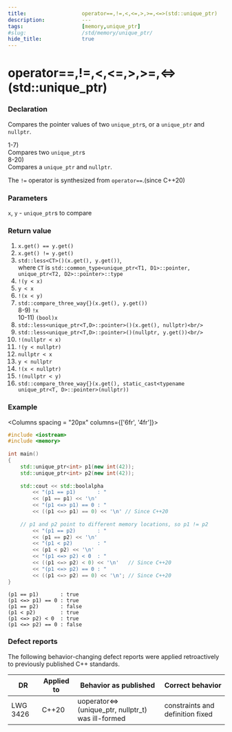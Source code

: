 ```yaml
---
title:                  operator==,!=,<,<=,>,>=,<=>(std::unique_ptr)
description:            ---
tags:                   [memory,unique_ptr]
#slug:                  /std/memory/unique_ptr/
hide_title:             true
---
```




# operator==,!=,&lt;,&lt;=,&gt;,&gt;=,&lt;=&gt;(std::unique_ptr)

### Declaration
<Tabs>
<TabItem value="cpp23" label="C++23" default>
    <CmpCPP23/>
</TabItem>
<TabItem value="cpp20" label="C++20">
    <CmpCPP20/>
</TabItem>
<TabItem value="cpp11" label="C++11">
    <CmpCPP11/>
</TabItem>
</Tabs>


Compares the pointer values of two `unique_ptr`s, or a `unique_ptr` and `nullptr`.

1-7) <br/>
Compares two `unique_ptr`s <br/>
8-20) <br/>
Compares a `unique_ptr` and `nullptr`.

The `!=` operator is synthesized from `operator==`.(since C++20)

### Parameters

`x`, `y` - `unique_ptr`s to compare

### Return value
1) `x.get() == y.get()` <br/>
2) `x.get() != y.get()`<br/>
3) `std::less<CT>()(x.get(), y.get())`, <br/> where `CT` is `std::common_type<unique_ptr<T1, D1>::pointer, unique_ptr<T2, D2>::pointer>::type`<br/>
4) `!(y < x)`<br/>
5) `y < x`<br/>
6) `!(x < y)`<br/>
7) `std::compare_three_way{}(x.get(), y.get())`<br/>
8-9) `!x`<br/>
10-11) `(bool)x`<br/>
12) `std::less<unique_ptr<T,D>::pointer>()(x.get(), nullptr)<br/>`
13) `std::less<unique_ptr<T,D>::pointer>()(nullptr, y.get())<br/>`
14) `!(nullptr < x)`<br/>
15) `!(y < nullptr)`<br/>
16) `nullptr < x`<br/>
17) `y < nullptr`<br/>
18) `!(x < nullptr)`<br/>
19) `!(nullptr < y)`<br/>
20) `std::compare_three_way{}(x.get(), static_cast<typename unique_ptr<T, D>::pointer>(nullptr))`<br/>

### Example

<Columns spacing = "20px" columns={['6fr', '4fr']}>
<div>

```cpp
#include <iostream>
#include <memory>
 
int main()
{
    std::unique_ptr<int> p1(new int(42));
    std::unique_ptr<int> p2(new int(42));
 
    std::cout << std::boolalpha
        << "(p1 == p1)       : " 
        << (p1 == p1) << '\n'
        << "(p1 <=> p1) == 0 : " 
        << ((p1 <=> p1) == 0) << '\n' // Since C++20
 
    // p1 and p2 point to different memory locations, so p1 != p2
        << "(p1 == p2)       : " 
        << (p1 == p2) << '\n'
        << "(p1 < p2)        : " 
        << (p1 < p2) << '\n'
        << "(p1 <=> p2) < 0  : " 
        << ((p1 <=> p2) < 0) << '\n'   // Since C++20
        << "(p1 <=> p2) == 0 : " 
        << ((p1 <=> p2) == 0) << '\n'; // Since C++20
}
```

</div>

<div>

```plaintext title="Possible Result"
(p1 == p1)       : true
(p1 <=> p1) == 0 : true
(p1 == p2)       : false
(p1 < p2)        : true
(p1 <=> p2) < 0  : true
(p1 <=> p2) == 0 : false
```

</div>
</Columns>

### Defect reports
The following behavior-changing defect reports were applied retroactively to previously published C++ standards.

|DR	|Applied to|	Behavior as published|	Correct behavior|
|---|---|---|---|
|LWG 3426|C++20|	uoperator&lt;=&gt;(unique_ptr, nullptr_t) was ill-formed	|	constraints and definition fixed|